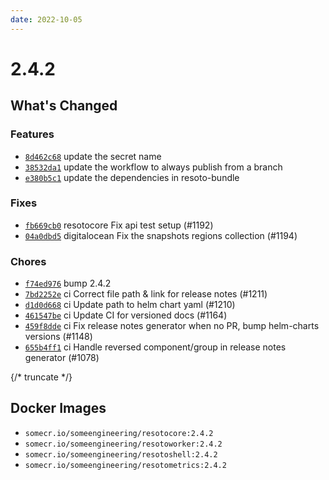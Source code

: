 ```yaml
---
date: 2022-10-05
---
```


# 2.4.2

## What's Changed

### Features

- [`8d462c68`](https://github.com/someengineering/resoto/commit/8d462c68) update the secret name
- [`38532da1`](https://github.com/someengineering/resoto/commit/38532da1) update the workflow to always publish from a branch
- [`e380b5c1`](https://github.com/someengineering/resoto/commit/e380b5c1) update the dependencies in resoto-bundle

### Fixes

- [`fb669cb0`](https://github.com/someengineering/resoto/commit/fb669cb0) <span class="badge badge--secondary">resotocore</span> Fix api test setup (#1192)
- [`04a0dbd5`](https://github.com/someengineering/resoto/commit/04a0dbd5) <span class="badge badge--secondary">digitalocean</span> Fix the snapshots regions collection (#1194)

### Chores

- [`f74ed976`](https://github.com/someengineering/resoto/commit/f74ed976) bump 2.4.2
- [`7bd2252e`](https://github.com/someengineering/resoto/commit/7bd2252e) <span class="badge badge--secondary">ci</span> Correct file path & link for release notes (#1211)
- [`d1d0d668`](https://github.com/someengineering/resoto/commit/d1d0d668) <span class="badge badge--secondary">ci</span> Update path to helm chart yaml (#1210)
- [`461547be`](https://github.com/someengineering/resoto/commit/461547be) <span class="badge badge--secondary">ci</span> Update CI for versioned docs (#1164)
- [`459f8dde`](https://github.com/someengineering/resoto/commit/459f8dde) <span class="badge badge--secondary">ci</span> Fix release notes generator when no PR, bump helm-charts versions (#1148)
- [`655b4ff1`](https://github.com/someengineering/resoto/commit/655b4ff1) <span class="badge badge--secondary">ci</span> Handle reversed component/group in release notes generator (#1078)

{/* truncate */}

## Docker Images

- `somecr.io/someengineering/resotocore:2.4.2`
- `somecr.io/someengineering/resotoworker:2.4.2`
- `somecr.io/someengineering/resotoshell:2.4.2`
- `somecr.io/someengineering/resotometrics:2.4.2`
